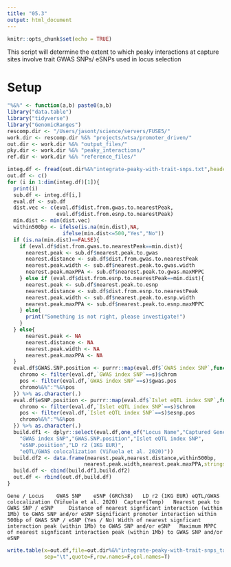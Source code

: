 ```yaml
---
title: "05.3"
output: html_document
---
```


```r
knitr::opts_chunk$set(echo = TRUE)
```

This script will determine the extent to which peaky interactions at capture 
sites involve trait GWAS SNPs/ eSNPs used in locus selection 


# Setup 

```r
"%&%" <- function(a,b) paste0(a,b)
library("data.table")
library("tidyverse")
library("GenomicRanges")
rescomp.dir <- "/Users/jasont/science/servers/FUSE5/"
work.dir <- rescomp.dir %&% "projects/wtsa/promoter_driven/"
out.dir <- work.dir %&% "output_files/"
pky.dir <- work.dir %&% "peaky_interactions/"
ref.dir <- work.dir %&% "reference_files/"
```



```r
integ.df <- fread(out.dir%&%"integrate-peaky-with-trait-snps.txt",header=T)
out.df <- c()
for (i in 1:dim(integ.df)[1]){
  print(i)
  sub.df <- integ.df[i,]
  eval.df <- sub.df
  dist.vec <- c(eval.df$dist.from.gwas.to.nearestPeak,
                eval.df$dist.from.esnp.to.nearestPeak)
  min.dist <- min(dist.vec)
  within500bp <- ifelse(is.na(min.dist),NA,
                  ifelse(min.dist<=500,"Yes","No"))
  if (is.na(min.dist)==FALSE){
    if (eval.df$dist.from.gwas.to.nearestPeak==min.dist){
      nearest.peak <- sub.df$nearest.peak.to.gwas
      nearest.distance <- sub.df$dist.from.gwas.to.nearestPeak
      nearest.peak.width <- sub.df$nearest.peak.to.gwas.width
      nearest.peak.maxPPA <- sub.df$nearest.peak.to.gwas.maxMPPC
    } else if (eval.df$dist.from.esnp.to.nearestPeak==min.dist){
      nearest.peak <- sub.df$nearest.peak.to.esnp
      nearest.distance <- sub.df$dist.from.esnp.to.nearestPeak
      nearest.peak.width <- sub.df$nearest.peak.to.esnp.width
      nearest.peak.maxPPA <- sub.df$nearest.peak.to.esnp.maxMPPC      
    } else{
      print("Something is not right, please investigate!")
    }
  } else{
      nearest.peak <- NA
      nearest.distance <- NA
      nearest.peak.width <- NA
      nearest.peak.maxPPA <- NA
  }
  eval.df$GWAS.SNP.position <- purrr::map(eval.df$`GWAS index SNP`,function(s){
    chromo <- filter(eval.df,`GWAS index SNP`==s)$chrom
    pos <- filter(eval.df,`GWAS index SNP`==s)$gwas.pos
    chromo%&%":"%&%pos
  }) %>% as.character(.)
  eval.df$eSNP.position <- purrr::map(eval.df$`Islet eQTL index SNP`,function(s){
    chromo <- filter(eval.df,`Islet eQTL index SNP`==s)$chrom
    pos <- filter(eval.df,`Islet eQTL index SNP`==s)$esnp.pos
    chromo%&%":"%&%pos
  }) %>% as.character(.)
  build.df1 <- dplyr::select(eval.df,one_of("Locus Name","Captured Gene",
    "GWAS index SNP","GWAS.SNP.position","Islet eQTL index SNP",
    "eSNP.position","LD r2 (1KG EUR)",
    "eQTL/GWAS colocalization (Viñuela et al. 2020)"))
  build.df2 <- data.frame(nearest.peak,nearest.distance,within500bp,
                         nearest.peak.width,nearest.peak.maxPPA,stringsAsFactors = F)
  build.df <- cbind(build.df1,build.df2)
  out.df <- rbind(out.df,build.df)
}
```

	Gene / Locus 	GWAS SNP	eSNP (GRCh38)	LD r2 (1KG EUR)	eQTL/GWAS colocalization (Viñuela et al. 2020)	Capture(Temp)	Nearest peak to GWAS SNP / eSNP 	Distance of nearest signficant interaction (within 1Mb) to GWAS SNP and/or eSNP	Significant promoter interaction within 500bp of GWAS SNP / eSNP (Yes / No)	Width of nearest signficant interaction peak (within 1Mb) to GWAS SNP and/or eSNP	Maximum MPPC of nearest signficant interaction peak (within 1Mb) to GWAS SNP and/or eSNP

```r
write.table(x=out.df,file=out.dir%&%"integrate-peaky-with-trait-snps_table.txt",
            sep="\t",quote=F,row.names=F,col.names=T)
```



